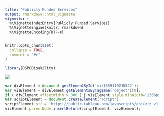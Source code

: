 ```yaml
---
title: "Publicly Funded Services"
output: rmarkdown::html_vignette
vignette: >
  %\VignetteIndexEntry{Publicly Funded Services}
  %\VignetteEngine{knitr::rmarkdown}
  %\VignetteEncoding{UTF-8}
---
```


```r
knitr::opts_chunk$set(
  collapse = TRUE,
  comment = "#>"
)
```

```r
library(DSPGDisability)
```

<div class='tableauPlaceholder' id='viz1659119210322' style='position: relative'><noscript><a href='#'><img alt=' ' src='https:&#47;&#47;public.tableau.com&#47;static&#47;images&#47;Z7&#47;Z7GGFB84J&#47;1_rss.png' style='border: none' /></a></noscript><object class='tableauViz'  style='display:none;'><param name='host_url' value='https%3A%2F%2Fpublic.tableau.com%2F' /> <param name='embed_code_version' value='3' /> <param name='path' value='shared&#47;Z7GGFB84J' /> <param name='toolbar' value='yes' /><param name='static_image' value='https:&#47;&#47;public.tableau.com&#47;static&#47;images&#47;Z7&#47;Z7GGFB84J&#47;1.png' /> <param name='animate_transition' value='yes' /><param name='display_static_image' value='yes' /><param name='display_spinner' value='yes' /><param name='display_overlay' value='yes' /><param name='display_count' value='yes' /><param name='language' value='en-US' /></object></div>                

```js
var divElement = document.getElementById('viz1659119210322');
var vizElement = divElement.getElementsByTagName('object')[0]; 
if ( divElement.offsetWidth > 800 ) { vizElement.style.minWidth='1366px';vizElement.style.maxWidth='100%';vizElement.style.minHeight='3118px';vizElement.style.maxHeight=(divElement.offsetWidth*0.75)+'px';} else if ( divElement.offsetWidth > 500 ) { vizElement.style.minWidth='1366px';vizElement.style.maxWidth='100%';vizElement.style.minHeight='3118px';vizElement.style.maxHeight=(divElement.offsetWidth*0.75)+'px';} else { vizElement.style.width='100%';vizElement.style.minHeight='1900px';vizElement.style.maxHeight=(divElement.offsetWidth*1.77)+'px';}                     
var scriptElement = document.createElement('script'); 
scriptElement.src = 'https://public.tableau.com/javascripts/api/viz_v1.js';
vizElement.parentNode.insertBefore(scriptElement, vizElement);   
```

